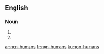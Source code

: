 ==English==

===Noun===
{{head|en|plural}}

# {{plural of|non-human|lang=en|nocat=1}}
# {{alternative spelling of|nonhumans}}

[[ar:non-humans]]
[[fr:non-humans]]
[[ku:non-humans]]